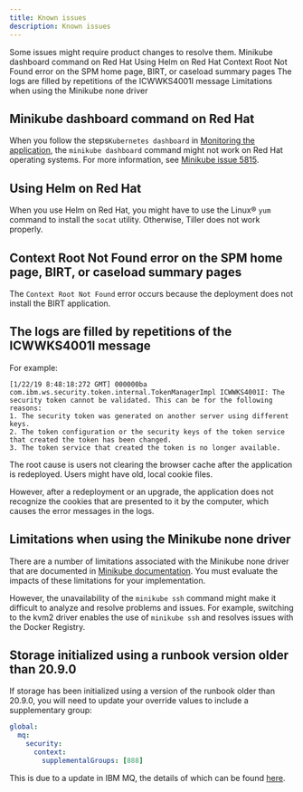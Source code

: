 ```yaml
---
title: Known issues
description: Known issues
---
```


Some issues might require product changes to resolve them.
<AnchorLinks small>
  <AnchorLink>Minikube dashboard command on Red Hat</AnchorLink>
  <AnchorLink>Using Helm on Red Hat</AnchorLink>
  <AnchorLink>Context Root Not Found error on the SPM home page, BIRT, or caseload summary pages</AnchorLink>
  <AnchorLink>The logs are filled by repetitions of the ICWWKS4001I message</AnchorLink>
  <AnchorLink>Limitations when using the Minikube none driver</AnchorLink>
</AnchorLinks>

## Minikube dashboard command on Red Hat

When you follow the steps`Kubernetes dashboard` in [Monitoring the application](/runtime/interrogate_runtime), the `minikube dashboard` command might not work on Red Hat operating systems.
For more information, see [Minikube issue 5815](https://github.com/kubernetes/minikube/issues/5815).

## Using Helm on Red Hat

When you use Helm on Red Hat, you might have to use the Linux® `yum` command to install the `socat` utility. Otherwise, Tiller does not work properly.

## Context Root Not Found error on the SPM home page, BIRT, or caseload summary pages

The `Context Root Not Found` error occurs because the deployment does not install the BIRT application.

## The logs are filled by repetitions of the ICWWKS4001I message

For example:

```
[1/22/19 8:48:18:272 GMT] 000000ba com.ibm.ws.security.token.internal.TokenManagerImpl ICWWKS4001I: The security token cannot be validated. This can be for the following reasons:
1. The security token was generated on another server using different keys.
2. The token configuration or the security keys of the token service that created the token has been changed.
3. The token service that created the token is no longer available.
```

The root cause is users not clearing the browser cache after the application is redeployed. Users might have old, local cookie files.

However, after a redeployment or an upgrade, the application does not recognize the cookies that are presented to it by the computer, which causes the error messages in the logs.

## Limitations when using the Minikube none driver

There are a number of limitations associated with the Minikube none driver that are documented in [Minikube documentation](https://minikube.sigs.k8s.io/docs/reference/drivers/none/).
You must evaluate the impacts of these limitations for your implementation.

However, the unavailability of the `minikube ssh` command might make it difficult to analyze and resolve problems and issues. For example, switching to the kvm2 driver enables the use of `minikube ssh` and resolves issues with the Docker Registry.

## Storage initialized using a runbook version older than 20.9.0

If storage has been initialized using a version of the runbook older than 20.9.0, you will need to update your
override values to include a supplementary group:

```yaml
global:
  mq:
    security:
      context:
        supplementalGroups: [888]
```

This is due to a update in IBM MQ, the details of which can be found [here](https://github.com/IBM/charts/blob/master/stable/ibm-mqadvanced-server-dev/RELEASENOTES.md).
